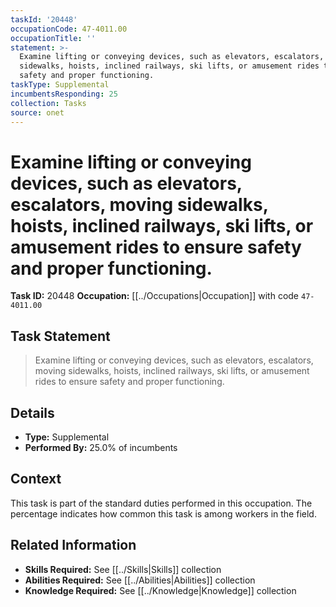 ```yaml
---
taskId: '20448'
occupationCode: 47-4011.00
occupationTitle: ''
statement: >-
  Examine lifting or conveying devices, such as elevators, escalators, moving
  sidewalks, hoists, inclined railways, ski lifts, or amusement rides to ensure
  safety and proper functioning.
taskType: Supplemental
incumbentsResponding: 25
collection: Tasks
source: onet
---
```

# Examine lifting or conveying devices, such as elevators, escalators, moving sidewalks, hoists, inclined railways, ski lifts, or amusement rides to ensure safety and proper functioning.

**Task ID:** 20448
**Occupation:** [[../Occupations|Occupation]] with code `47-4011.00`

## Task Statement

> Examine lifting or conveying devices, such as elevators, escalators, moving sidewalks, hoists, inclined railways, ski lifts, or amusement rides to ensure safety and proper functioning.

## Details

- **Type:** Supplemental
- **Performed By:** 25.0% of incumbents

## Context

This task is part of the standard duties performed in this occupation. The percentage indicates how common this task is among workers in the field.

## Related Information

- **Skills Required:** See [[../Skills|Skills]] collection
- **Abilities Required:** See [[../Abilities|Abilities]] collection
- **Knowledge Required:** See [[../Knowledge|Knowledge]] collection
